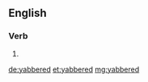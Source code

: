 ==English==

===Verb===
{{head|en}}

# {{en-past of|yabber}}

[[de:yabbered]]
[[et:yabbered]]
[[mg:yabbered]]